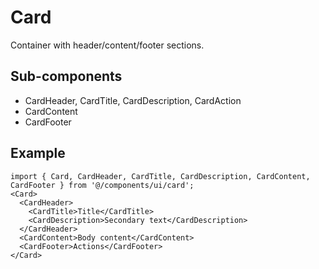 
<Meta title="Design System/Components/Card" />

# Card

Container with header/content/footer sections.

## Sub-components

- CardHeader, CardTitle, CardDescription, CardAction
- CardContent
- CardFooter

## Example

````tsx
import { Card, CardHeader, CardTitle, CardDescription, CardContent, CardFooter } from '@/components/ui/card';
<Card>
  <CardHeader>
    <CardTitle>Title</CardTitle>
    <CardDescription>Secondary text</CardDescription>
  </CardHeader>
  <CardContent>Body content</CardContent>
  <CardFooter>Actions</CardFooter>
</Card>
````

